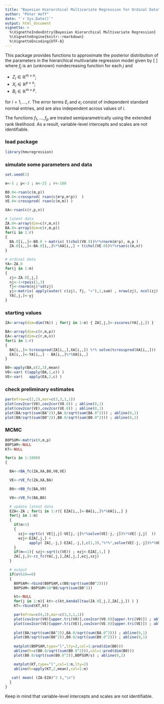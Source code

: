 ```yaml
---
title: "Bayesian Hierarchical Multivariate Regression for Ordinal Data"
author: "Peter Hoff"
date: "`r Sys.Date()`"
output: html_document
vignette: >
  %\VignetteIndexEntry{Bayesian Hierarchical Multivariate Regression}
  %\VignetteEngine{knitr::rmarkdown}
  %\VignetteEncoding{UTF-8}
---
```


This package provides functions to approximate the posterior 
distribution of the parameters in the hierarchical multivariate
regression  model given by
\[
\begin{align*} 
y_{i,j,k} & = f_j( z_{i,k} )  \\
Z_i & = B_i X_i + V_E^{1/2} E_i,   \\
\text{vec}(B_i) & = \text{vec}(B_0)  + V_0^{1/2} e_i 
\end{align*}
\]
where $f_j$ is an (unknown) nondecreasing function for each $j$ and 

- $Z_i\in \mathbb R^{m\times n}$; 
- $X_i\in \mathbb R^{p\times n}$; 
- $B_i\in \mathbb R^{m\times p}$. 

for $i=1,\ldots,r$. 
The error terms $E_i$ and $e_i$ 
consist of independent standard normal entries, and 
are also independent 
across values of $i$. 

The functions $f_1,\ldots,f_p$ are treated semiparametrically using the 
extended rank likelihood. As a result, variable-level 
intercepts and scales are not identifiable. 


### load package
```r
library(hmvregression)
```


### simulate some parameters and data
```r
set.seed(1) 

m<-5 ; p<-3 ; n<-25 ; r<-100

B0.0<-rsan(c(m,p))
V0.0<-crossprod( rsan(c(m*p,m*p))  )
VE.0<-crossprod( rsan(c(m,m)) )

XA<-rsan(c(r,p,n))

# latent data
ZA.0<-array(dim=c(r,m,n))
BA.0<-array(dim=c(r,m,p))
for(i in 1:r)
{
  BA.0[i,,]<-B0.0 + matrix( t(chol(V0.0))%*%rnorm(m*p), m,p )
  ZA.0[i,,]<-BA.0[i,,]%*%XA[i,,] + t(chol(VE.0))%*%rsan(c(m,n))
} 

# ordinal data
YA<-ZA.0
for(j in 1:m)
{
  zj<-ZA.0[,j,]
  nj<-1+rpois(1,3)
  fj<-rnorm(nj)*sd(zj)
  yj<-matrix( apply(outer( c(zj), fj, ">"),1,sum) , nrow(zj), ncol(zj) )
  YA[,j,]<-yj
}
```


### starting values 
```r
ZA<-array(dim=dim(YA)) ; for(j in 1:m) { ZA[,j,]<-zscores(YA[,j,]) }

BA<-array(dim=c(r,m,p))
EA<-array(dim=c(r,m,n))
for(i in 1:r)
{
  BA[i,,]<-tcrossprod(ZA[i,,],XA[i,,]) %*% solve(tcrossprod(XA[i,,]))
  EA[i,,]<-YA[i,,] - BA[i,,]%*%XA[i,,]
}

B0<-apply(BA,c(2,3),mean)
V0<-var( t(apply(BA,1,c)) )
VE<-var(   apply(EA,2,c) )
```

### check preliminary estimates
```r
par(mfrow=c(2,2),mar=c(3,3,1,1))
plot(cov2cor(V0),cov2cor(V0.0)) ; abline(0,1)
plot(cov2cor(VE),cov2cor(VE.0)) ; abline(0,1)
plot(BA/sqrt(sum(BA^2)),BA.0/sqrt(sum(BA.0^2))) ; abline(0,1)
plot(B0/sqrt(sum(B0^2)),B0.0/sqrt(sum(B0.0^2))) ; abline(0,1)
```

### MCMC
```r

B0PSUM<-matrix(0,m,p) 
B0PSAM<-NULL
KT<-NULL

for(s in 1:1000)
{

  BA<-rBA_fc(ZA,XA,B0,V0,VE)

  VE<-rVE_fc(ZA,XA,BA)

  B0<-rB0_fc(BA,V0)

  V0<-rV0_fc(BA,B0)

  # update latent data
  EZA<-ZA ; for(i in 1:r){ EZA[i,,]<-BA[i,,]%*%XA[i,,] }
  for(j in 1:m)
  {
    if(m>1)
    {
      szj<-sqrt(c( VE[j,j]-VE[j,-j]%*%solve(VE[-j,-j])%*%VE[-j,j]  ))
      ezj<-EZA[,j,] +
           apply( ZA[,-j,]-EZA[,-j,],c(1,3),"%*%",solve(VE[-j,-j])%*%VE[-j,j] )
    }
    if(m==1){ szj<-sqrt(c(VE)) ; ezj<-EZA[,1,] }
    ZA[,j,]<-rz_fc(YA[,j,],ZA[,j,],ezj,szj)
  }

  # output 
  if(s%%10==0) 
  {
    B0PSAM<-rbind(B0PSAM,c(B0/sqrt(sum(B0^2)))) 
    B0PSUM<-B0PSUM+10*B0/sqrt(sum(B0^2))

    kt<-NULL
    for(j in 1:m){ kt<-c(kt,kendalltau(ZA.0[,j,],ZA[,j,]) ) }
    KT<-rbind(KT,kt) 

    par(mfrow=c(4,2),mar=c(3,3,1,1))
    plot(cov2cor(V0)[upper.tri(V0)],cov2cor(V0.0)[upper.tri(V0)]) ; abline(0,1)
    plot(cov2cor(VE)[upper.tri(VE)],cov2cor(VE.0)[upper.tri(VE)]) ; abline(0,1)
  
    plot(BA/sqrt(sum(BA^2)),BA.0/sqrt(sum(BA.0^2))) ; abline(0,1)
    plot(B0/sqrt(sum(B0^2)),B0.0/sqrt(sum(B0.0^2))) ; abline(0,1)
 
    matplot(B0PSAM,type="l",lty=2,col=1:prod(dim(B0))) 
    abline(h=c(B0.0/sqrt(sum(B0.0^2))),col=1:prod(dim(B0))) 
    plot(B0.0/sqrt(sum(B0.0^2)),B0PSUM/s) ; abline(0,1) 

    matplot(KT,type="l",col=1:m,lty=2) 
    abline(h=apply(KT,2,mean),col=1:m) 
  
   cat( mean( (ZA-EZA)^2 ),"\n") 
  }
}
```

Keep in mind that 
variable-level intercepts and scales are not identifiable. 



